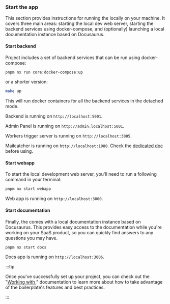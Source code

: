 
### Start the app

This section provides instructions for running the <ProjectName/> locally on your machine. It covers three main areas: starting the local dev web server, starting the backend services using docker-compose, and (optionally) launching a local documentation instance based on Docusaurus.

<WSLNotice />

#### Start backend

Project includes a set of backend services that can be run using docker-compose:

```bash
pnpm nx run core:docker-compose:up
```

or a shorter version:

```bash
make up
```

This will run docker containers for all the backend services in the detached mode.

Backend is running on `http://localhost:5001`.

Admin Panel is running on `http://admin.localhost:5001`.

Workers trigger server is running on `http://localhost:3005`.

Mailcatcher is running on `http://localhost:1080`. Check the [dedicated doc](/working-with-sb/dev-tools/sentry) before using.

#### Start webapp

To start the local development web server, you'll need to run a following command in your terminal:

```bash
pnpm nx start webapp
```

Web app is running on `http://localhost:3000`.

#### Start documentation

Finally, the <ProjectName/> comes with a local documentation instance based on Docusaurus. This provides easy access to the documentation while you're working on your SaaS product, so you can quickly find answers to any questions you may have.

```bash
pnpm nx start docs
```

Docs app is running on `http://localhost:3006`.

:::tip

Once you've successfully set up your project, you can check out the "[Working with <ProjectName/>](/working-with-sb)" documentation to learn more about how to take advantage of the boilerplate's features and best practices.

:::
